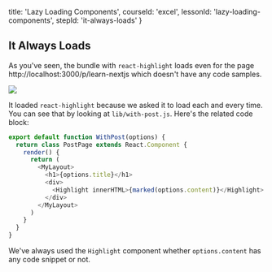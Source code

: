 
  title: 'Lazy Loading Components',
  courseId: 'excel',
  lessonId: 'lazy-loading-components',
  stepId: 'it-always-loads'
}

## It Always Loads

As you've seen, the bundle with `react-highlight` loads even for the page http://localhost:3000/p/learn-nextjs which doesn't have any code samples.

![](/learn/static/images/llc-network2.png)

It loaded `react-highlight` because we asked it to load each and every time.
You can see that by looking at `lib/with-post.js`. Here's the related code block:

```js
export default function WithPost(options) {
  return class PostPage extends React.Component {
    render() {
      return (
        <MyLayout>
          <h1>{options.title}</h1>
          <div>
            <Highlight innerHTML>{marked(options.content)}</Highlight>
          </div>
        </MyLayout>
      )
    }
  }
}
```

We've always used the `Highlight` component whether `options.content` has any code snippet or not.

